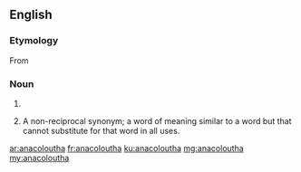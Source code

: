 ==English==

===Etymology===
From {{etyl|grc|en}} {{term|ἀνακόλουθος||lang=grc|inconsequent}}

===Noun===
{{head|en|noun plural form}}

# {{plural of|anacolouthon|lang=en}}
# {{context|rhetoric|lang=en}} A non-reciprocal synonym; a word of meaning similar to a word but that cannot substitute for that  word in all uses.

[[ar:anacoloutha]]
[[fr:anacoloutha]]
[[ku:anacoloutha]]
[[mg:anacoloutha]]
[[my:anacoloutha]]